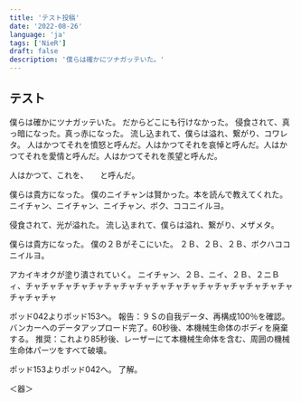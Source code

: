 ```yaml
---
title: 'テスト投稿'
date: '2022-08-26'
language: 'ja'
tags: ['NieR']
draft: false
description: '僕らは確かにツナガッテいた。'
---
```


## テスト

僕らは確かにツナガッテいた。
だからどこにも行けなかった。
侵食されて、真っ暗になった。真っ赤になった。
流し込まれて、僕らは溢れ、繋がり、コワレタ。
人はかつてそれを憤怒と呼んだ。人はかつてそれを哀悼と呼んだ。人はかつてそれを愛情と呼んだ。人はかつてそれを羨望と呼んだ。

人はかつて、これを、　　と呼んだ。

僕らは貴方になった。
僕のニイチャンは賢かった。本を読んで教えてくれた。
ニイチャン、ニイチャン、ニイチャン、ボク、ココニイルヨ。

侵食されて、光が溢れた。
流し込まれて、僕らは溢れ、繋がり、メザメタ。

僕らは貴方になった。
僕の２Ｂがそこにいた。
２Ｂ、２Ｂ、２Ｂ、ボクハココニイルヨ。

アカイキオクが塗り潰されていく。
ニイチャン、２Ｂ、ニイ、２Ｂ、２ニＢィ、チャチャチャチャチャチャチャチャチャチャチャチャチャチャチャチャチャチャチャチャ

ポッド042よりポッド153へ。
報告：９Ｓの自我データ、再構成100％を確認。バンカーへのデータアップロード完了。60秒後、本機械生命体のボディを廃棄する。
推奨：これより85秒後、レーザーにて本機械生命体を含む、周囲の機械生命体パーツをすべて破壊。

ポッド153よりポッド042へ。
了解。

＜器＞

